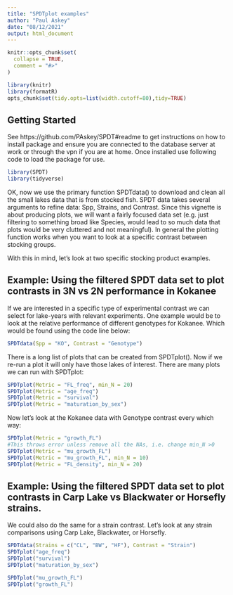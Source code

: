 ```yaml
---
title: "SPDTplot examples"
author: "Paul Askey"
date: "08/12/2021"
output: html_document
---
```


```r
knitr::opts_chunk$set(
  collapse = TRUE,
  comment = "#>"
)

library(knitr)
library(formatR)
opts_chunk$set(tidy.opts=list(width.cutoff=80),tidy=TRUE)

```


## Getting Started

See  https://github.com/PAskey/SPDT#readme to get instructions on how to install package and ensure you are connected to the database server at work or through the vpn if you are at home. Once installed use following code to load the package for use.

```r
library(SPDT)
library(tidyverse)
```

OK, now we use the primary function SPDTdata() to download and clean all the small lakes data that is from stocked fish. SPDT data takes several arguments to refine data: Spp, Strains, and Contrast. Since this vignette is about producing plots, we will want a fairly focused data set (e.g. just filtering to something broad like Species, would lead to so much data that plots would be very cluttered and not meaningful). In general the plotting function works when you want to look at a specific contrast between stocking groups. 

With this in mind, let's look at two specific stocking product examples.

## Example: Using the filtered SPDT data set to plot contrasts in 3N vs 2N performance in Kokanee

If we are interested in a specific type of experimental contrast we can select for lake-years with relevant experiments. One example would be to look at the relative performance of different genotypes for Kokanee. Which would be found using the code line below:

```r
SPDTdata(Spp = "KO", Contrast = "Genotype")
```

There is a long list of plots that can be created from SPDTplot(). Now if we re-run a plot it will only have those lakes of interest. There are many plots we can run with SPDTplot:


```r
SPDTplot(Metric = "FL_freq", min_N = 20)
SPDTplot(Metric = "age_freq")
SPDTplot(Metric = "survival")
SPDTplot(Metric = "maturation_by_sex")
```

Now let's look at the Kokanee data with Genotype contrast every which way:

```r

SPDTplot(Metric = "growth_FL")
#This throws error unless remove all the NAs, i.e. change min_N >0 
SPDTplot(Metric = "mu_growth_FL")
SPDTplot(Metric = "mu_growth_FL", min_N = 10)
SPDTplot(Metric = "FL_density", min_N = 20)
```



## Example: Using the filtered SPDT data set to plot contrasts in Carp Lake vs Blackwater or Horsefly strains.


We could also do the same for a strain contrast. Let's look at any strain comparisons using Carp Lake, Blackwater, or Horsefly.


```r
SPDTdata(Strains = c("CL", "BW", "HF"), Contrast = "Strain")
SPDTplot("age_freq")
SPDTplot("survival")
SPDTplot("maturation_by_sex")
```

```r
SPDTplot("mu_growth_FL")
SPDTplot("growth_FL")
```


